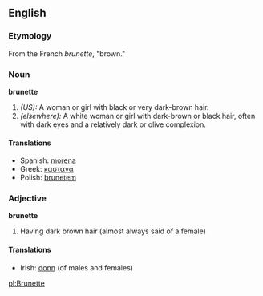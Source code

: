 ==English==
===Etymology===
From the French ''brunette'', "brown."  {{F}}

===Noun===
'''brunette'''
#''(US):'' A woman or girl with black or very dark-brown hair.
#''(elsewhere):'' A white woman or girl with dark-brown or black hair, often with dark eyes and a relatively dark or olive complexion.

====Translations====
*Spanish: [[morena]]
*Greek: [[καστανά]]
*Polish: [[brunetem]]

===Adjective===
'''brunette'''
#Having dark brown hair (almost always said of a female)

====Translations====
*Irish: [[donn]] (of males and females)

[[pl:Brunette]]